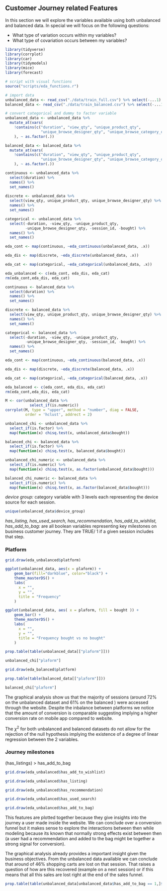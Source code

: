 ## Customer Journey related Features

In this section we will explore the variables available using both unbalanced and balanced data. In special we will focus on the following questions:

- What type of variation occurs within my variables?
- What type of covariation occurs between my variables?

```r

library(tidyverse)
library(corrplot)
library(car)
library(tidymodels)
library(mice)
library(forecast)

# script with visual functions
source("scripts/eda_functions.r")

# import data
unbalanced_data <- read_csv("./data/train_full.csv") %>% select(-...1)
balanced_data <- read_csv("./data/train_balanced.csv") %>% select(-...1)

# convert categorical and dummy to factor variable
unbalanced_data <- unbalanced_data %>% 
  mutate_at(vars(
    !contains(c("duration", "view_qty", "unique_product_qty",
                "unique_browse_designer_qty", "unique_browse_category_qty"))
    ), ~ as.factor(.))

balanced_data <- balanced_data %>% 
  mutate_at(vars(
    !contains(c("duration", "view_qty", "unique_product_qty",
                "unique_browse_designer_qty", "unique_browse_category_qty"))
    ), ~ as.factor(.))

```

```r

continuous <- unbalanced_data %>% 
  select(duration) %>% 
  names() %>% 
  set_names()
 
discrete <- unbalanced_data %>% 
  select(view_qty, unique_product_qty, unique_browse_designer_qty) %>% 
  names() %>% 
  set_names()

categorical <- unbalanced_data %>% 
  select(-duration, -view_qty, -unique_product_qty, 
         -unique_browse_designer_qty, -session_id, -bought) %>% 
  names() %>% 
  set_names()

eda_cont <- map(continuous, ~eda_continuous(unbalanced_data, .x))

eda_dis <- map(discrete, ~eda_discrete(unbalanced_data, .x))

eda_cat <- map(categorical, ~eda_categorical(unbalanced_data, .x))

eda_unbalanced <- c(eda_cont, eda_dis, eda_cat)
rm(eda_cont,eda_dis, eda_cat)

```

```r

continuous <- balanced_data %>% 
  select(duration) %>% 
  names() %>% 
  set_names()

discrete <- balanced_data %>% 
  select(view_qty, unique_product_qty, unique_browse_designer_qty) %>% 
  names() %>% 
  set_names()

categorical <- balanced_data %>% 
  select(-duration, -view_qty, -unique_product_qty, 
         -unique_browse_designer_qty, -session_id, -bought) %>% 
  names() %>% 
  set_names()

eda_cont <- map(continuous, ~eda_continuous(balanced_data, .x))

eda_dis <- map(discrete, ~eda_discrete(balanced_data, .x))

eda_cat <- map(categorical, ~eda_categorical(balanced_data, .x))

eda_balanced <- c(eda_cont, eda_dis, eda_cat)
rm(eda_cont,eda_dis, eda_cat)

```

```r

M <- cor(unbalanced_data %>% 
           select_if(is.numeric))
corrplot(M, type = "upper", method = "number", diag = FALSE, 
         order = 'hclust', addrect = 2)

```

```r

unbalanced_chi <- unbalanced_data %>% 
  select_if(is.factor) %>% 
  map(function(x) chisq.test(x, unbalanced_data$bought))

balanced_chi <- balanced_data %>% 
  select_if(is.factor) %>% 
  map(function(x) chisq.test(x, balanced_data$bought))

unbalanced_chi_numeric <- unbalanced_data %>% 
  select_if(is.numeric) %>% 
  map(function(x) chisq.test(x, as.factor(unbalanced_data$bought)))

balanced_chi_numeric <- balanced_data %>% 
  select_if(is.numeric) %>% 
  map(function(x) chisq.test(x, as.factor(balanced_data$bought)))

```



*device group:* category variable with 3 levels each representing the device source for each session.  

```r
unique(unbalanced_data$device_group)
```


*has_listing, has_used_search, has_recommendation, has_add_to_wishlist, has_add_to_bag:* are all boolean variables representing key milestones on business customer journey. They are TRUE/ 1 if a given session includes that step. 




### Platform

```r
grid.draw(eda_unbalanced$platform)
```

```r
ggplot(unbalanced_data, aes(x = plaform)) +
    geom_bar(fill="darkblue", color="black") +
    theme_masterDS() +
    labs(
      x = "",
      y = "",
      title = "Frequency"
    )
```

```r
ggplot(unbalanced_data, aes( x = plaform, fill = bought )) +
    geom_bar() +
    theme_masterDS() +
    labs(
      x = "",
      y = "",
      title = "Frequency bought vs no bought"
    )
```

```r
prop.table(table(unbalanced_data[["plaform"]]))
```


```r
unbalanced_chi["plaform"]
```


```r
grid.draw(eda_balanced$platform)
```

```r
prop.table(table(balanced_data[["plaform"]]))
```

```r
balanced_chi["plaform"]
```

The graphical analysis show us that the majority of sessions (around 72% on the unbalanced dataset and 61% on the balanced ) were accessed through the website. Despite the inbalance between platforms we notice that the amount of conversion is comparable suggesting implying a higher conversion rate on mobile app compared to website. 

The $\chi ^2$ for both unbalanced and balanced datasets do not allow for the rejection of the null hypothesis implying the existence of a degree of linear regression between the 2 variables.




### Journey milestones
(has_listings) > has_add_to_bag

```r
grid.draw(eda_unbalanced$has_add_to_wishlist)

```


```r
grid.draw(eda_unbalanced$has_listing)

```


```r
grid.draw(eda_unbalanced$has_recommendation)
```


```r
grid.draw(eda_unbalanced$has_used_search)
```


```r

grid.draw(eda_unbalanced$has_add_to_bag)

```

This features are plotted together because they give insights into the journey a user made inside the website. We can conclude over a conversion funnel but it makes sense to explore the interactions between then while modeling because its known that normally strong effects exist between then (a user had a recommendation and added to the bag might be together a strong signal for conversion).

The graphical analysis already provides a important insight given the business objectives. From the unbalanced data available we can conclude that around of 46% shopping carts are lost on that session. That raises a question of how are this recovered (example on a next session) or if this means that all this sales are lost right at the end of the sales funnel.


```r
prop.table(table(unbalanced_data[unbalanced_data$has_add_to_bag == 1,]$bought, unbalanced_data[unbalanced_data$has_add_to_bag == 1,]$has_add_to_bag)) [,2]
```




